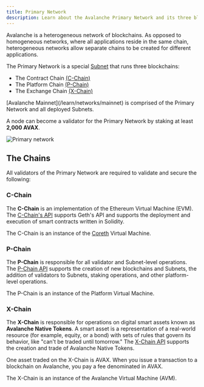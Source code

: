 ```yaml
---
title: Primary Network
description: Learn about the Avalanche Primary Network and its three blockchains.
---
```


Avalanche is a heterogeneous network of blockchains. As opposed to homogeneous networks, where all applications reside in the same chain, heterogeneous networks allow separate chains to be created for different applications.

The Primary Network is a special [Subnet](/learn/subnets) that runs three blockchains:

- The Contract Chain [(C-Chain)](/learn/primary-network#c-chain)
- The Platform Chain [(P-Chain)](/learn/primary-network#p-chain)
- The Exchange Chain [(X-Chain)](/learn/primary-network#x-chain)

<Callout type="info">
[Avalanche Mainnet](/learn/networks/mainnet) is comprised of the Primary Network and all deployed Subnets.
</Callout>

A node can become a validator for the Primary Network by staking at least **2,000 AVAX**.

![Primary network](/images/primary-network1.png)

## The Chains

All validators of the Primary Network are required to validate and secure the following:

### C-Chain

The **C-Chain** is an implementation of the Ethereum Virtual Machine (EVM). The [C-Chain's API](/api-reference/c-chain/api) supports Geth's API and supports the deployment and execution of smart contracts written in Solidity.

The C-Chain is an instance of the [Coreth](https://github.com/ava-labs/coreth) Virtual Machine.

### P-Chain

The **P-Chain** is responsible for all validator and Subnet-level operations. The [P-Chain API](/api-reference/p-chain/api) supports the creation of new blockchains and Subnets, the addition of validators to Subnets, staking operations, and other platform-level operations.

The P-Chain is an instance of the Platform Virtual Machine.

### X-Chain

The **X-Chain** is responsible for operations on digital smart assets known as **Avalanche Native Tokens**. A smart asset is a representation of a real-world resource (for example, equity, or a bond) with sets of rules that govern its behavior, like "can't be traded until tomorrow." The [X-Chain API](/api-reference/x-chain/api) supports the creation and trade of Avalanche Native Tokens.

One asset traded on the X-Chain is AVAX. When you issue a transaction to a blockchain on Avalanche, you pay a fee denominated in AVAX.

The X-Chain is an instance of the Avalanche Virtual Machine (AVM).